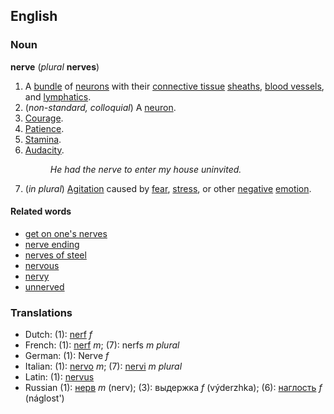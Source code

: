 ==English==
===Noun===
'''nerve''' (''plural'' '''nerves''')

#A [[bundle]] of [[neuron]]s with their [[connective tissue]] [[sheath]]s, [[blood vessel]]s, and [[lymphatic]]s.
#(''non-standard, colloquial'') A [[neuron]].
#[[Courage]].
#[[Patience]].
#[[Stamina]].
#[[Audacity]].
#:''He had the nerve to enter my house uninvited.''
#(''in plural'') [[Agitation]] caused by [[fear]], [[stress]], or other [[negative]] [[emotion]].

====Related words====
*[[get on one's nerves]]
*[[nerve ending]]
*[[nerves of steel]]
*[[nervous]]
*[[nervy]]
*[[unnerved]]

===Translations===
*Dutch: (1): [[nerf#Dutch|nerf]] ''f''
*French: (1): [[nerf#French|nerf]] ''m''; (7): nerfs ''m plural''
*German: (1): Nerve ''f''
*Italian: (1): [[nervo]] ''m''; (7): [[nervi]] ''m plural''
*Latin: (1): [[nervus]]
*Russian (1): [[нерв]] ''m'' (nerv); (3): выдержка ''f'' (výderzhka); (6): [[наглость]] ''f'' (náglost')